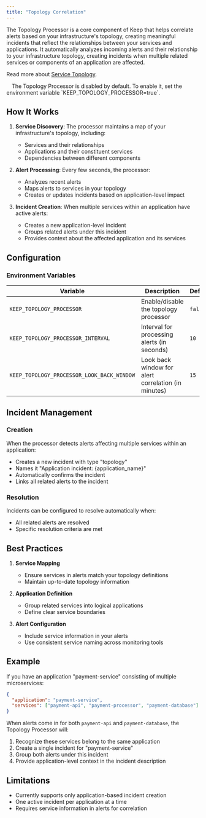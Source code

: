 ```yaml
---
title: "Topology Correlation"
---
```


The Topology Processor is a core component of Keep that helps correlate alerts based on your infrastructure's topology, creating meaningful incidents that reflect the relationships between your services and applications.
It automatically analyzes incoming alerts and their relationship to your infrastructure topology, creating incidents when multiple related services or components of an application are affected.

Read more about [Service Topology](/overview/servicetopology).

<Frame width="100" height="200">
  <img height="10" src="/images/correlation-topology.png" />
</Frame>

<Tip>
  The Topology Processor is disabled by default. To enable it, set the
  environment variable `KEEP_TOPOLOGY_PROCESSOR=true`.
</Tip>

## How It Works

1. **Service Discovery**: The processor maintains a map of your infrastructure's topology, including:

   - Services and their relationships
   - Applications and their constituent services
   - Dependencies between different components

2. **Alert Processing**: Every few seconds, the processor:

   - Analyzes recent alerts
   - Maps alerts to services in your topology
   - Creates or updates incidents based on application-level impact

3. **Incident Creation**: When multiple services within an application have active alerts:
   - Creates a new application-level incident
   - Groups related alerts under this incident
   - Provides context about the affected application and its services

## Configuration

### Environment Variables

| Variable                                   | Description                                         | Default |
| ------------------------------------------ | --------------------------------------------------- | ------- |
| `KEEP_TOPOLOGY_PROCESSOR`                  | Enable/disable the topology processor               | `false` |
| `KEEP_TOPOLOGY_PROCESSOR_INTERVAL`         | Interval for processing alerts (in seconds)         | `10`    |
| `KEEP_TOPOLOGY_PROCESSOR_LOOK_BACK_WINDOW` | Look back window for alert correlation (in minutes) | `15`    |

## Incident Management

### Creation

When the processor detects alerts affecting multiple services within an application:

- Creates a new incident with type "topology"
- Names it "Application incident: {application_name}"
- Automatically confirms the incident
- Links all related alerts to the incident

### Resolution

Incidents can be configured to resolve automatically when:

- All related alerts are resolved
- Specific resolution criteria are met

## Best Practices

1. **Service Mapping**

   - Ensure services in alerts match your topology definitions
   - Maintain up-to-date topology information

2. **Application Definition**

   - Group related services into logical applications
   - Define clear service boundaries

3. **Alert Configuration**
   - Include service information in your alerts
   - Use consistent service naming across monitoring tools

## Example

If you have an application "payment-service" consisting of multiple microservices:

```json
{
  "application": "payment-service",
  "services": ["payment-api", "payment-processor", "payment-database"]
}
```

When alerts come in for both `payment-api` and `payment-database`, the Topology Processor will:

1. Recognize these services belong to the same application
2. Create a single incident for "payment-service"
3. Group both alerts under this incident
4. Provide application-level context in the incident description

## Limitations

- Currently supports only application-based incident creation
- One active incident per application at a time
- Requires service information in alerts for correlation
